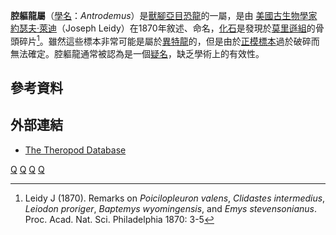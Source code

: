 {{Automatic Taxobox
| taxon = Antrodemus
| fossil_range = 晚[[侏罗纪|侏罗纪]]{{fossil_range|150}}
| image = 
| image_caption = 
| authority = [[約瑟夫·萊迪|Leidy]], 1870
| type_species = '''腔軀龍<br>''Antrodemus valens'''''
| type_species_authority = Leidy, 1870 
}}

'''腔軀龍屬'''（[[學名|學名]]：''Antrodemus''）是[[獸腳亞目|獸腳亞目]][[恐龍|恐龍]]的一屬，是由
[[美國|美國]][[古生物學家|古生物學家]][[約瑟夫·萊迪|約瑟夫·萊迪]]（Joseph Leidy）在1870年敘述、命名，[[化石|化石]]是發現於[[莫里遜組|莫里遜組]]的骨頭碎片<ref>Leidy J (1870). Remarks on ''Poicilopleuron valens'', ''Clidastes intermedius'', ''Leiodon proriger'', ''Baptemys wyomingensis'', and ''Emys stevensonianus''. Proc. Acad. Nat. Sci. Philadelphia 1870: 3-5</ref>。雖然這些標本非常可能是屬於[[異特龍|異特龍]]的，但是由於[[正模標本|正模標本]]過於破碎而無法確定。腔軀龍通常被認為是一個[[疑名|疑名]]，缺乏學術上的有效性。

==參考資料==
{{reflist}}

==外部連結==
*[https://web.archive.org/web/20070330005638/http://staff.washington.edu/eoraptor/Carnosauria.htm#Antrodemusvalens The Theropod Database]
{{獸腳亞目|A.}}
{{Taxonbar|from=Q772822}}

[[Category:可疑的恐龍|Q]]
[[Category:異特龍科|Q]]
[[Category:侏羅紀恐龍|Q]]
[[Category:北美洲恐龍|Q]]


{{dinosaur-stub}}